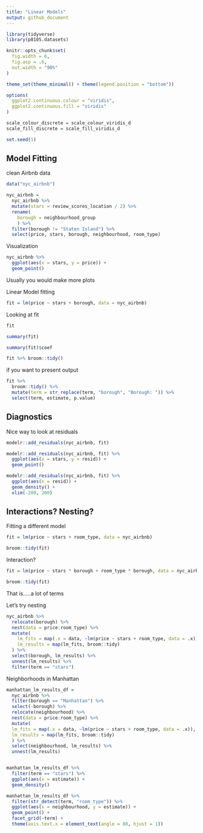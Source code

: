 ```yaml
---
title: "Linear Models"
output: github_document
---
```


```r
library(tidyverse)
library(p8105.datasets)

knitr::opts_chunk$set(
  fig.width = 6,
  fig.asp = .6,
  out.width = "90%"
)

theme_set(theme_minimal() + theme(legend.position = "bottom"))

options(
  ggplot2.continuous.colour = "viridis",
  ggplot2.continuous.fill = "viridis"
)

scale_colour_discrete = scale_colour_viridis_d
scale_fill_discrete = scale_fill_viridis_d

set.seed(1)
```

## Model Fitting

clean Airbnb data

```r
data("nyc_airbnb")

nyc_airbnb = 
  nyc_airbnb %>% 
  mutate(stars = review_scores_location / 2) %>% 
  rename(
    borough = neighbourhood_group
    ) %>% 
  filter(borough != "Staten Island") %>% 
  select(price, stars, borough, neighbourhood, room_type)
```

Visualization

```r
nyc_airbnb %>% 
  ggplot(aes(x = stars, y = price)) +
  geom_point()
```

Usually you would make more plots

Linear Model fitting

```r
fit = lm(price ~ stars + borough, data = nyc_airbnb)
```

Looking at fit

```r
fit

summary(fit)

summary(fit)$coef

fit %>% broom::tidy()
```

if you want to present output 

```r
fit %>% 
  broom::tidy() %>% 
  mutate(term = str_replace(term, "borough", "Borough: ")) %>% 
  select(term, estimate, p.value)
```

## Diagnostics

Nice way to look at residuals

```r
modelr::add_residuals(nyc_airbnb, fit)
```

```r
modelr::add_residuals(nyc_airbnb, fit) %>% 
  ggplot(aes(x = stars, y = resid)) +
  geom_point()
```


```r
modelr::add_residuals(nyc_airbnb, fit) %>% 
  ggplot(aes(x = resid)) +
  geom_density() +
  xlim(-200, 200)
```


## Interactions? Nesting?

Fitting a different model

```r
fit = lm(price ~ stars + room_type, data = nyc_airbnb)

broom::tidy(fit)
```

Interaction?

```r
fit = lm(price ~ stars * borough + room_type * borough, data = nyc_airbnb)

broom::tidy(fit)
```

That is.....a lot of terms

Let's try nesting

```r
nyc_airbnb %>% 
  relocate(borough) %>% 
  nest(data = price:room_type) %>% 
  mutate(
    lm_fits = map(.x = data, ~lm(price ~ stars + room_type, data = .x)),
    lm_results = map(lm_fits, broom::tidy)
  ) %>% 
  select(borough, lm_results) %>% 
  unnest(lm_results) %>% 
  filter(term == "stars")
```

Neighborhoods in Manhattan

```r
manhattan_lm_results_df = 
  nyc_airbnb %>% 
  filter(borough == "Manhattan") %>% 
  select(-borough) %>% 
  relocate(neighbourhood) %>% 
  nest(data = price:room_type) %>% 
  mutate(
  lm_fits = map(.x = data, ~lm(price ~ stars + room_type, data = .x)),
  lm_results = map(lm_fits, broom::tidy)
  ) %>% 
  select(neighbourhood, lm_results) %>% 
  unnest(lm_results)


manhattan_lm_results_df %>% 
  filter(term == "stars") %>% 
  ggplot(aes(x = estimate)) +
  geom_density()

manhattan_lm_results_df %>% 
  filter(str_detect(term, "room_type")) %>% 
  ggplot(aes(x = neighbourhood, y = estimate)) +
  geom_point() +
  facet_grid(~term) +
  theme(axis.text.x = element_text(angle = 80, hjust = 1))
```




